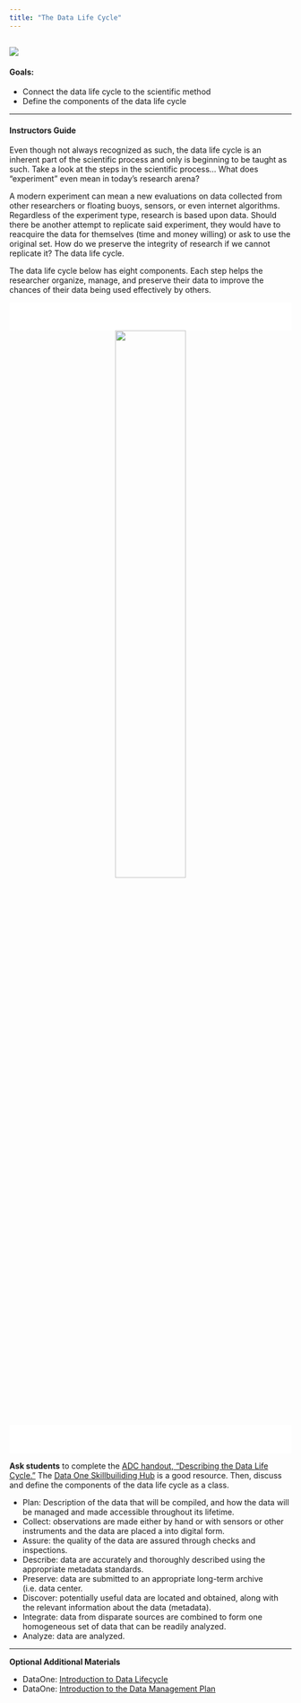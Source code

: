 ---
title: "The Data Life Cycle"
---
![](lifecyclebanner.png) 
--------------

#### **Goals**: 

* Connect the data life cycle to the scientific method
* Define the components of the data life cycle 

---------------

#### **Instructors Guide **

Even though not always recognized as such, the data life cycle is an inherent part of the scientific process and only is beginning to be taught as such. Take a look at the steps in the scientific process… What does “experiment” even mean in today’s research arena?

A modern experiment can mean a new evaluations on data collected from other researchers or floating buoys, sensors, or even internet algorithms. Regardless of the experiment type, research is based upon data. Should there be another attempt to replicate said experiment, they would have to reacquire the data for themselves (time and money willing) or ask to use the original set. How do we preserve the integrity of research if we cannot replicate it? The data life cycle.
 
The data life cycle below has eight components. Each step helps the researcher organize, manage, and preserve their data to improve the chances of their data being used effectively by others. 

<div style="background: #ffffff; position: relative; height: 50px; right: 0px; left: 0px;"></div>

<center>
![](datalifecycle.png){width="50%"}
</center>

<div style="background: #ffffff; position: relative; height: 50px; right: 0px; left: 0px;"></div>

**Ask students** to complete the [ADC handout, “Describing the Data Life Cycle."](https://drive.google.com/file/d/11qQBd_e1FqAQCSQXtwui8naJXcrF66wG/view?usp=sharing) The [Data One Skillbuiliding Hub](https://dataoneorg.github.io/Education/) is a good resource. Then, discuss and define the components of the data life cycle as a class. 

* Plan: Description of the data that will be compiled, and how the data will be managed and made accessible throughout its lifetime.
* Collect: observations are made either by hand or with sensors or other instruments and the data are placed a into digital form.
* Assure: the quality of the data are assured through checks and inspections.
* Describe: data are accurately and thoroughly described using the appropriate metadata standards.
* Preserve: data are submitted to an appropriate long-term archive (i.e. data center.
* Discover: potentially useful data are located and obtained, along with the relevant information about the data (metadata).
* Integrate: data from disparate sources are combined to form one homogeneous set of data that can be readily analyzed.
* Analyze: data are analyzed.

---------------

**Optional Additional Materials**

* DataOne: [Introduction to Data Lifecycle](https://old.dataone.org/sites/all/documents/education-modules/handouts/L01_DataManagement_Handout.pdf)
* DataOne: [Introduction to the Data Management Plan](https://old.dataone.org/sites/all/documents/education-modules/handouts/L03_DataManagement_Handout.pdf)
